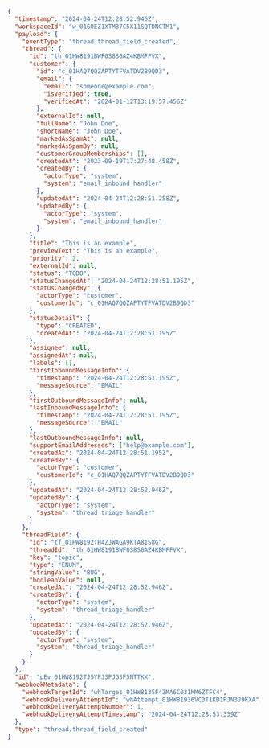 ```json
{
  "timestamp": "2024-04-24T12:28:52.946Z",
  "workspaceId": "w_01G0EZ1XTM37C5X11SQTDNCTM1",
  "payload": {
    "eventType": "thread.thread_field_created",
    "thread": {
      "id": "th_01HW8191BWF0S8S6AZ4KBMFFVX",
      "customer": {
        "id": "c_01HAQ7QQZAPTYTFVATDV2B9QD3",
        "email": {
          "email": "someone@example.com",
          "isVerified": true,
          "verifiedAt": "2024-01-12T13:19:57.456Z"
        },
        "externalId": null,
        "fullName": "John Doe",
        "shortName": "John Doe",
        "markedAsSpamAt": null,
        "markedAsSpamBy": null,
        "customerGroupMemberships": [],
        "createdAt": "2023-09-19T17:27:48.458Z",
        "createdBy": {
          "actorType": "system",
          "system": "email_inbound_handler"
        },
        "updatedAt": "2024-04-24T12:28:51.258Z",
        "updatedBy": {
          "actorType": "system",
          "system": "email_inbound_handler"
        }
      },
      "title": "This is an example",
      "previewText": "This is an example",
      "priority": 2,
      "externalId": null,
      "status": "TODO",
      "statusChangedAt": "2024-04-24T12:28:51.195Z",
      "statusChangedBy": {
        "actorType": "customer",
        "customerId": "c_01HAQ7QQZAPTYTFVATDV2B9QD3"
      },
      "statusDetail": {
        "type": "CREATED",
        "createdAt": "2024-04-24T12:28:51.195Z"
      },
      "assignee": null,
      "assignedAt": null,
      "labels": [],
      "firstInboundMessageInfo": {
        "timestamp": "2024-04-24T12:28:51.195Z",
        "messageSource": "EMAIL"
      },
      "firstOutboundMessageInfo": null,
      "lastInboundMessageInfo": {
        "timestamp": "2024-04-24T12:28:51.195Z",
        "messageSource": "EMAIL"
      },
      "lastOutboundMessageInfo": null,
      "supportEmailAddresses": ["help@example.com"],
      "createdAt": "2024-04-24T12:28:51.195Z",
      "createdBy": {
        "actorType": "customer",
        "customerId": "c_01HAQ7QQZAPTYTFVATDV2B9QD3"
      },
      "updatedAt": "2024-04-24T12:28:52.946Z",
      "updatedBy": {
        "actorType": "system",
        "system": "thread_triage_handler"
      }
    },
    "threadField": {
      "id": "tf_01HW8192TH4ZJWAGA9KTA81S8G",
      "threadId": "th_01HW8191BWF0S8S6AZ4KBMFFVX",
      "key": "topic",
      "type": "ENUM",
      "stringValue": "BUG",
      "booleanValue": null,
      "createdAt": "2024-04-24T12:28:52.946Z",
      "createdBy": {
        "actorType": "system",
        "system": "thread_triage_handler"
      },
      "updatedAt": "2024-04-24T12:28:52.946Z",
      "updatedBy": {
        "actorType": "system",
        "system": "thread_triage_handler"
      }
    }
  },
  "id": "pEv_01HW8192TJ5YFJ3PJG3F5NTTKX",
  "webhookMetadata": {
    "webhookTargetId": "whTarget_01HW8135F4ZMA6C031MM6ZTFC4",
    "webhookDeliveryAttemptId": "whAttempt_01HW81936VC3T1KD1PJN3J9KXA",
    "webhookDeliveryAttemptNumber": 1,
    "webhookDeliveryAttemptTimestamp": "2024-04-24T12:28:53.339Z"
  },
  "type": "thread.thread_field_created"
}
```
